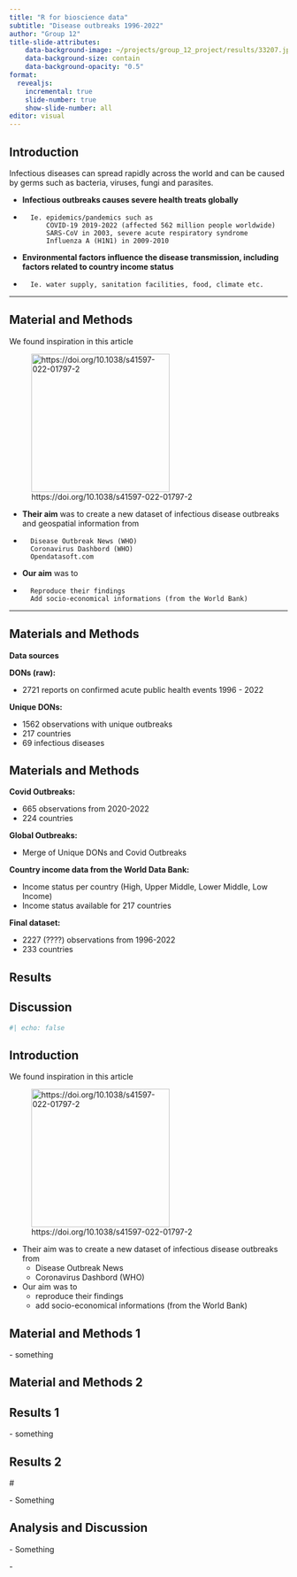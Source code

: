```yaml
---
title: "R for bioscience data"
subtitle: "Disease outbreaks 1996-2022"
author: "Group 12"
title-slide-attributes:
    data-background-image: ~/projects/group_12_project/results/33207.jpg
    data-background-size: contain
    data-background-opacity: "0.5"
format: 
  revealjs:
    incremental: true
    slide-number: true
    show-slide-number: all  
editor: visual
---
```


## Introduction

Infectious diseases can spread rapidly across the world and can be caused by germs such as bacteria, viruses, fungi and parasites.

-   **Infectious outbreaks causes severe health treats globally**
-       Ie. epidemics/pandemics such as 
            COVID-19 2019-2022 (affected 562 million people worldwide)
            SARS-CoV in 2003, severe acute respiratory syndrome
            Influenza A (H1N1) in 2009-2010


-   **Environmental factors influence the disease transmission, including factors related to country income status**
-       Ie. water supply, sanitation facilities, food, climate etc.

----------------------------------------------



## Material and Methods

We found inspiration in this article


![https://doi.org/10.1038/s41597-022-01797-2](~/projects/group_12_project/results/artikelheader.PNG){width="250"}


-   **Their aim** was to create a new dataset of infectious disease outbreaks and geospatial information from
-       Disease Outbreak News (WHO)
        Coronavirus Dashbord (WHO)
        Opendatasoft.com
-   **Our aim** was to 
-       Reproduce their findings
        Add socio-economical informations (from the World Bank)



          
    
-------

## Materials and Methods

**Data sources**

**DONs (raw):**

-   2721 reports on confirmed acute public health events 1996 - 2022

**Unique DONs:**

-   1562 observations with unique outbreaks
-   217 countries
-   69 infectious diseases

## Materials and Methods

**Covid Outbreaks:**

-   665 observations from 2020-2022
-   224 countries

**Global Outbreaks:**

-   Merge of Unique DONs and Covid Outbreaks

**Country income data from the World Data Bank:**

-   Income status per country (High, Upper Middle, Lower Middle, Low Income)
-   Income status available for 217 countries

**Final dataset:**

-   2227 (????) observations from 1996-2022
-   233 countries

## Results

## Discussion

```r
#| echo: false

```

## Introduction


We found inspiration in this article

![https://doi.org/10.1038/s41597-022-01797-2](~group_12_project/images/artikelheader.PNG){width="250"}

-   Their aim was to create a new dataset of infectious disease outbreaks from
    -   Disease Outbreak News
    -   Coronavirus Dashbord (WHO)
-   Our aim was to 
    -   reproduce their findings
    -   add socio-economical informations (from the World Bank)

## Material and Methods 1

\- something

## Material and Methods 2

## Results 1

\- something

## Results 2

\#

\- Something

## Analysis and Discussion

\- Something

\-
